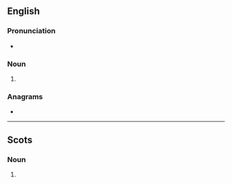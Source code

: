 ==English==

===Pronunciation===
* {{rhymes|aɪz|lang=en}}

===Noun===
{{head|en|noun plural form}}

# {{plural of|kye|lang=en}}

===Anagrams===
* {{anagrams|en|Keys|Skye|esky|keys|skye|yesk}}

----

==Scots==

===Noun===
{{head|sco|noun plural form}}

# {{lb|sco|South Scots}} {{plural of|kye|lang=sco}}